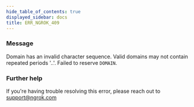 ```yaml
---
hide_table_of_contents: true
displayed_sidebar: docs
title: ERR_NGROK_409
---
```


### Message

Domain has an invalid character sequence. Valid domains may not contain repeated periods '..'. Failed to reserve `DOMAIN`.

<ErrorDetails />

### Further help

If you're having trouble resolving this error, please reach out to [support@ngrok.com](mailto:support@ngrok.com?subject=Help%20with%20ERR_NGROK_409)
